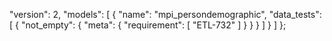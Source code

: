   "version": 2,
  "models": [
    {
      "name": "mpi_persondemographic",
      "data_tests": [
        {
          "not_empty": {
            "meta": {
              "requirement": [
                "ETL-732"
              ]
            }
          }
        }
      ]
    }
  ]
};
